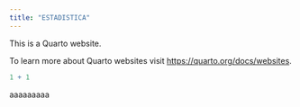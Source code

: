 ```yaml
---
title: "ESTADISTICA"
---
```


This is a Quarto website.

To learn more about Quarto websites visit <https://quarto.org/docs/websites>.

```r
1 + 1
```

aaaaaaaaa
